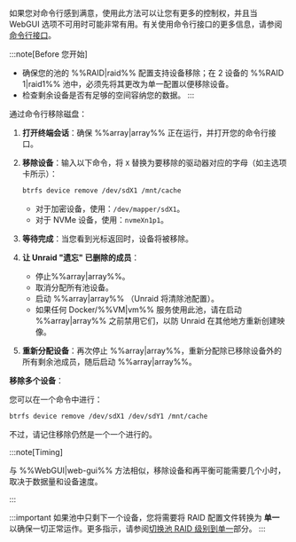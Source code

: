 如果您对命令行感到满意，使用此方法可以让您有更多的控制权，并且当 WebGUI 选项不可用时可能非常有用。有关使用命令行接口的更多信息，请参阅[命令行接口](../../../system-administration/advanced-tools/command-line-interface.mdx)。

:::note[Before 您开始]
- 确保您的池的 %%RAID|raid%% 配置支持设备移除；在 2 设备的 %%RAID 1|raid1%% 池中，必须先将其更改为单一配置以便移除设备。
- 检查剩余设备是否有足够的空间容纳您的数据。
:::

通过命令行移除磁盘：

1. **打开终端会话**：确保 %%array|array%% 正在运行，并打开您的命令行接口。

2. **移除设备**：输入以下命令，将 `X` 替换为要移除的驱动器对应的字母（如主选项卡所示）：

   ```bash
   btrfs device remove /dev/sdX1 /mnt/cache
   ```

   - 对于加密设备，使用：`/dev/mapper/sdX1`。
   - 对于 NVMe 设备，使用：`nvmeXn1p1`。

3. **等待完成**：当您看到光标返回时，设备将被移除。

4. **让 Unraid "遗忘" 已删除的成员**：
   - 停止%%array|array%%。
   - 取消分配所有池设备。
   - 启动 %%array|array%% （Unraid 将清除池配置）。
   - 如果任何 Docker/%%VM|vm%% 服务使用此池，请在启动 %%array|array%% 之前禁用它们，以防 Unraid 在其他地方重新创建映像。

5. **重新分配设备**：再次停止 %%array|array%%，重新分配除已移除设备外的所有剩余池成员，随后启动 %%array|array%%。

**移除多个设备**：

您可以在一个命令中进行：

```bash
btrfs device remove /dev/sdX1 /dev/sdY1 /mnt/cache
```

不过，请记住移除仍然是一个一个进行的。

:::note\[Timing]

与 %%WebGUI|web-gui%% 方法相似，移除设备和再平衡可能需要几个小时，取决于数据量和设备速度。

:::

:::important
如果池中只剩下一个设备，您将需要将 RAID 配置文件转换为 **单一** 以确保一切正常运作。更多指示，请参阅[切换池 RAID 级别到单一](#changing-pool-raid-levels)部分。
:::
